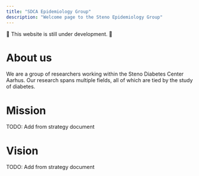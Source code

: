 ```yaml
---
title: "SDCA Epidemiology Group"
description: "Welcome page to the Steno Epidemiology Group"
---
```


::: callout-warning
🚧 This website is still under development. 🚧
:::

# About us

We are a group of researchers working within the Steno Diabetes Center
Aarhus. Our research spans multiple fields, all of which are tied by the
study of diabetes.

# Mission

TODO: Add from strategy document

# Vision

TODO: Add from strategy document
